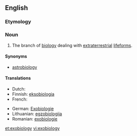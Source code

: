 ==English==

===Etymology===
{{prefix|exo|biology}}

===Noun===
{{en-noun|-}}

# The branch of [[biology]] dealing with [[extraterrestrial]] [[lifeforms]].

====Synonyms====
* [[astrobiology]]

====Translations====
{{trans-top|branch of biology dealing with extraterrestrial lifeforms}}
* Dutch: {{t|nl|exobiologie|f}}
* Finnish: [[eksobiologia]]
* French: {{t+|fr|exobiologie|f}}
{{trans-mid}}
* German: [[Exobiologie]] {{f}}
* Lithuanian: [[egzobiologija]] {{f}}
* Romanian: [[exobiologie]]
{{trans-bottom}}

[[et:exobiology]]
[[vi:exobiology]]